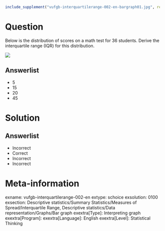 ```{r, echo = FALSE, results = "hide"}
include_supplement("vufgb-interquartilerange-002-en-bargraph01.jpg", recursive = TRUE)
```

Question
========
  
Below is the distribution of scores on a math test for 36 students. Derive the interquartile range (IQR) for this distribution.

![](vufgb-interquartilerange-002-en-bargraph01.jpg)

  
Answerlist
----------
* 5
* 15
* 20
* 45



Solution
========

Answerlist
----------
* Incorrect
* Correct
* Incorrect
* Incorrect

Meta-information
================
exname: vufgb-interquartilerange-002-en
extype: schoice
exsolution: 0100
exsection: Descriptive statistics/Summary Statistics/Measures of Spread/Interquartile Range, Descriptive statistics/Data representation/Graphs/Bar graph
exextra[Type]: Interpreting graph
exextra[Program]: 
exextra[Language]: English
exextra[Level]: Statistical Thinking